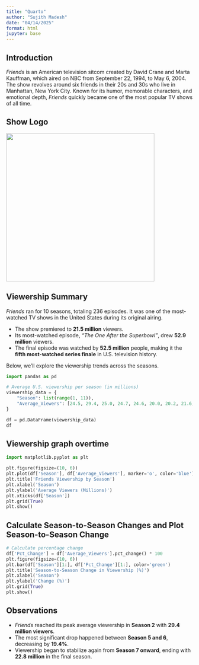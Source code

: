 ```yaml
---
title: "Quarto"
author: "Sujith Madesh"
date: "04/14/2025"
format: html
jupyter: base
---
```


## Introduction

*Friends* is an American television sitcom created by David Crane and Marta Kauffman, which aired on NBC from September 22, 1994, to May 6, 2004. The show revolves around six friends in their 20s and 30s who live in Manhattan, New York City. Known for its humor, memorable characters, and emotional depth, *Friends* quickly became one of the most popular TV shows of all time.


## Show Logo

![](friends_report_files/images/friends_logo.jpg){fig-align="center" width=400px}


## Viewership Summary

*Friends* ran for 10 seasons, totaling 236 episodes. It was one of the most-watched TV shows in the United States during its original airing. 

- The show premiered to **21.5 million** viewers.
- Its most-watched episode, *"The One After the Superbowl"*, drew **52.9 million** viewers.
- The final episode was watched by **52.5 million** people, making it the **fifth most-watched series finale** in U.S. television history.

Below, we’ll explore the viewership trends across the seasons.


```python
import pandas as pd

# Average U.S. viewership per season (in millions)
viewership_data = {
    "Season": list(range(1, 11)),
    "Average_Viewers": [24.5, 29.4, 25.0, 24.7, 24.6, 20.0, 20.2, 21.6, 21.6, 22.8]
}

df = pd.DataFrame(viewership_data)
df
```


## Viewership graph overtime

```python
import matplotlib.pyplot as plt

plt.figure(figsize=(10, 6))
plt.plot(df['Season'], df['Average_Viewers'], marker='o', color='blue')
plt.title('Friends Viewership by Season')
plt.xlabel('Season')
plt.ylabel('Average Viewers (Millions)')
plt.xticks(df['Season'])
plt.grid(True)
plt.show()

```

## Calculate Season-to-Season Changes and Plot Season-to-Season Change

```python
# Calculate percentage change
df['Pct_Change'] = df['Average_Viewers'].pct_change() * 100
plt.figure(figsize=(10, 6))
plt.bar(df['Season'][1:], df['Pct_Change'][1:], color='green')
plt.title('Season-to-Season Change in Viewership (%)')
plt.xlabel('Season')
plt.ylabel('Change (%)')
plt.grid(True)
plt.show()


```

## Observations

- *Friends* reached its peak average viewership in **Season 2** with **29.4 million viewers**.
- The most significant drop happened between **Season 5 and 6**, decreasing by **19.4%**.
- Viewership began to stabilize again from **Season 7 onward**, ending with **22.8 million** in the final season.
